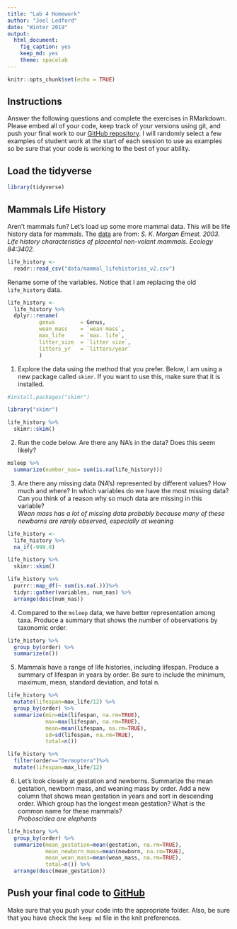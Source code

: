```yaml
---
title: "Lab 4 Homework"
author: "Joel Ledford"
date: "Winter 2019"
output:
  html_document:
    fig_caption: yes
    keep_md: yes
    theme: spacelab
---
```


```r
knitr::opts_chunk$set(echo = TRUE)
```

## Instructions
Answer the following questions and complete the exercises in RMarkdown. Please embed all of your code, keep track of your versions using git, and push your final work to our [GitHub repository](https://github.com/FRS417-DataScienceBiologists). I will randomly select a few examples of student work at the start of each session to use as examples so be sure that your code is working to the best of your ability.

## Load the tidyverse
```r
library(tidyverse)
```

## Mammals Life History
Aren't mammals fun? Let's load up some more mammal data. This will be life history data for mammals. The [data](http://esapubs.org/archive/ecol/E084/093/) are from: *S. K. Morgan Ernest. 2003. Life history characteristics of placental non-volant mammals. Ecology 84:3402.*  

```r
life_history <- 
  readr::read_csv("data/mammal_lifehistories_v2.csv")
```

Rename some of the variables. Notice that I am replacing the old `life_history` data.
```r
life_history <- 
  life_history %>% 
  dplyr::rename(
          genus        = Genus,
          wean_mass    = `wean mass`,
          max_life     = `max. life`,
          litter_size  = `litter size`,
          litters_yr   = `litters/year`
          )
```

1. Explore the data using the method that you prefer. Below, I am using a new package called `skimr`. If you want to use this, make sure that it is installed.
```r
#install.packages("skimr")
```

```r
library("skimr")
```

```r
life_history %>% 
  skimr::skim()
```

2. Run the code below. Are there any NA's in the data? Does this seem likely?
```r
msleep %>% 
  summarize(number_nas= sum(is.na(life_history)))
```

3. Are there any missing data (NA's) represented by different values? How much and where? In which variables do we have the most missing data? Can you think of a reason why so much data are missing in this variable?  
*Wean mass has a lot of missing data probably because many of these newborns are rarely observed, especially at weaning*

```r
life_history <- 
  life_history %>% 
  na_if(-999.0)
```

```r
life_history %>% 
  skimr::skim()
```

```r
life_history %>%
  purrr::map_df(~ sum(is.na(.)))%>% 
  tidyr::gather(variables, num_nas) %>% 
  arrange(desc(num_nas))
```

4. Compared to the `msleep` data, we have better representation among taxa. Produce a summary that shows the number of observations by taxonomic order.
```r
life_history %>%
  group_by(order) %>% 
  summarize(n())
```

5. Mammals have a range of life histories, including lifespan. Produce a summary of lifespan in years by order. Be sure to include the minimum, maximum, mean, standard deviation, and total n.
```r
life_history %>%
  mutate(lifespan=max_life/12) %>% 
  group_by(order) %>%
  summarize(min=min(lifespan, na.rm=TRUE),
            max=max(lifespan, na.rm=TRUE),
            mean=mean(lifespan, na.rm=TRUE),
            sd=sd(lifespan, na.rm=TRUE),
            total=n())
```

```r
life_history %>% 
  filter(order=="Dermoptera")%>%
  mutate(lifespan=max_life/12)
```

6. Let's look closely at gestation and newborns. Summarize the mean gestation, newborn mass, and weaning mass by order. Add a new column that shows mean gestation in years and sort in descending order. Which group has the longest mean gestation? What is the common name for these mammals?  
*Proboscidea are elephants*

```r
life_history %>% 
  group_by(order) %>% 
  summarize(mean_gestation=mean(gestation, na.rm=TRUE),
            mean_newborn_mass=mean(newborn, na.rm=TRUE),
            mean_wean_mass=mean(wean_mass, na.rm=TRUE),
            total=n()) %>% 
  arrange(desc(mean_gestation))
```


## Push your final code to [GitHub](https://github.com/FRS417-DataScienceBiologists)
Make sure that you push your code into the appropriate folder. Also, be sure that you have check the `keep md` file in the knit preferences.